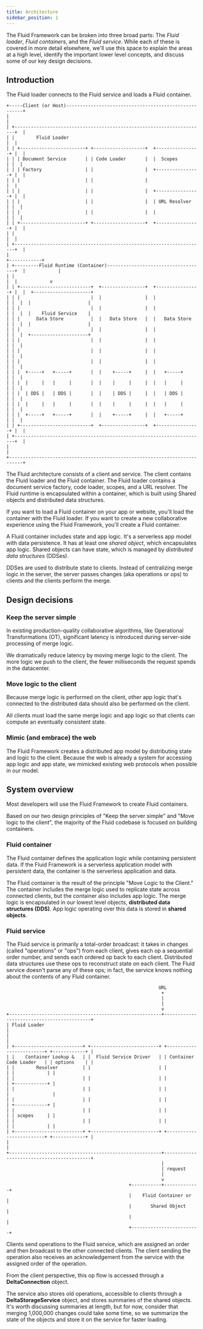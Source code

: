 ```yaml
---
title: Architecture
sidebar_position: 1
---
```


The Fluid Framework can be broken into three broad parts: The _Fluid loader_, _Fluid containers_, and the _Fluid
service_. While each of these is covered in more detail elsewhere, we'll use this space to explain the areas at a high
level, identify the important lower level concepts, and discuss some of our key design decisions.

## Introduction

The Fluid loader connects to the Fluid service and loads a Fluid container.

```goat
+-----Client (or Host)------------------------------------------------------+
|                                                                           |
| +----------------------------------------------------------------------+  |
| |        Fluid Loader                                                  |  |
| | +------------------------+ +-------------------+  +----------------+ |  |
| | | Document Service       | | Code Loader       |  |  Scopes        | |  |
| | | Factory                | |                   |  +----------------+ |  |
| | |                        | |                   |                     |  |
| | |                        | |                   |  +----------------+ |  |
| | |                        | |                   |  | URL Resolver   | |  |
| | |                        | |                   |  |                | |  |
| | +------------------------+ +-------------------+  +----------------+ |  |
| |                                                                      |  |
| +----------------------------------------------------------------------+  |
|                                                                           +------------+
| +---------Fluid Runtime (Container)------------------------------------+  |            |
| |                                                                      |  |            v
| | +--------------------------+  +----------------+  +----------------+ |  |  +---------------------+
| | |                          |  |                |  |                | |  |  |                     |
| | |                          |  |                |  |                | |  |  |    Fluid Service    |
| | |      Data Store          |  |   Data Store   |  |   Data Store   | |  |  |                     |
| | |                          |  |                |  |                | |  |  +---------------------+
| | |                          |  |                |  |                | |  |
| | |                          |  |                |  |                | |  |
| | |                          |  |                |  |                | |  |
| | |  +-----+   +-----+       |  |    +-----+     |  |   +-----+      | |  |
| | |  |     |   |     |       |  |    |     |     |  |   |     |      | |  |
| | |  | DDS |   | DDS |       |  |    | DDS |     |  |   | DDS |      | |  |
| | |  |     |   |     |       |  |    |     |     |  |   |     |      | |  |
| | |  +-----+   +-----+       |  |    +-----+     |  |   +-----+      | |  |
| | +--------------------------+  +----------------+  +----------------+ |  |
| +----------------------------------------------------------------------+  |
|                                                                           |
+---------------------------------------------------------------------------+
```

The Fluid architecture consists of a client and service. The
client contains the Fluid loader and the Fluid container. The Fluid loader contains a document service factory, code
loader, scopes, and a URL resolver. The Fluid runtime is encapsulated within a container, which is built using Shared
objects and distributed data structures.

If you want to load a Fluid container on your app or website, you'll load the container with the Fluid loader. If you
want to create a new collaborative experience using the Fluid Framework, you'll create a Fluid container.

A Fluid container includes state and app logic.
It's a serverless app model with data persistence.
It has at least one _shared object_, which encapsulates app logic.
Shared objects can have state, which is managed by _distributed data structures_ (DDSes).

DDSes are used to distribute state to clients. Instead of centralizing merge logic in the
server, the server passes changes (aka operations or ops) to clients and the clients perform the merge.

## Design decisions

### Keep the server simple

In existing production-quality collaborative algorithms, like Operational Transformations (OT), significant latency is
introduced during server-side processing of merge logic.

We dramatically reduce latency by moving merge logic to the client. The more logic we push to the client, the fewer
milliseconds the request spends in the datacenter.

### Move logic to the client

Because merge logic is performed on the client, other app logic that's connected to the distributed data should also be
performed on the client.

All clients must load the same merge logic and app logic so that clients can compute an eventually consistent state.

### Mimic (and embrace) the web

The Fluid Framework creates a distributed app model by distributing state and logic to the client. Because the web is
already a system for accessing app logic and app state, we mimicked existing web protocols when possible in our model.

## System overview

Most developers will use the Fluid Framework to create Fluid containers.

Based on our two design principles of "Keep the server simple" and "Move logic to the client", the majority of the Fluid
codebase is focused on building containers.

### Fluid container

The Fluid container defines the application logic while containing persistent data. If the Fluid Framework is a
serverless application model with persistent data, the container is the serverless application and data.

The Fluid container is the result of the principle "Move Logic to the Client." The container includes the merge logic
used to replicate state across connected clients, but the container also includes app logic. The merge logic is
encapsulated in our lowest level objects, **distributed data structures (DDS)**. App logic operating over this data is
stored in **shared objects**.

### Fluid service

The Fluid service is primarily a total-order broadcast: it takes in changes (called "operations" or "ops") from each
client, gives each op a sequential order number, and sends each ordered op back to each client. Distributed data
structures use these ops to reconstruct state on each client. The Fluid service doesn't parse any of these ops; in fact,
the service knows nothing about the contents of any Fluid container.

```goat
                                                        URL
                                                         +
                                                         |
                                                         |
                                                         v
+--------------------------------------------------------+-------------------------------------------+
| Fluid Loader                                                                                       |
|                                                                                                    |
| +-------------------------+ +-------------------------+ +-------------------------+ +------------+ |
| |    Container Lookup &   | |  Fluid Service Driver   | | Container Code Loader   | | options    | |
| |        Resolver         | |                         | |                         | |            | |
| |                         | |                         | |                         | +------------+ |
| |                         | |                         | |                         |                |
| |                         | |                         | |                         | +------------+ |
| |                         | |                         | |                         | | scopes     | |
| |                         | |                         | |                         | |            | |
| +-------------------------+ +-------------------------+ +-------------------------+ +------------+ |
|                                                                                                    |
+--------------------------------------------------------+-------------------------------------------+
                                                         |
                                                         | request
                                                         |
                                                         v
                                             +-----------+-------------+
                                             |    Fluid Container or   |
                                             |       Shared Object     |
                                             |                         |
                                             +-------------------------+
```

Clients send operations to the Fluid service, which are assigned an order and then broadcast to the other connected
clients. The client sending the operation also receives an acknowledgement from the service with the assigned order of
the operation.

From the client perspective, this op flow is accessed through a **DeltaConnection** object.

The service also stores old operations, accessible to clients through a **DeltaStorageService** object, and stores
summaries of the shared objects. It's worth discussing summaries at length, but for now, consider that merging
1,000,000 changes could take some time, so we summarize the state of the objects and store it on the service for faster
loading.
